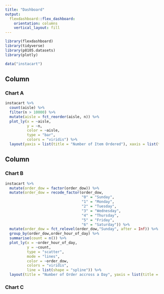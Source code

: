 ```yaml
---
title: "Dashboard"
output: 
  flexdashboard::flex_dashboard:
    orientation: columns
    vertical_layout: fill
---
```


```r
library(flexdashboard)
library(tidyverse)
library(p8105.datasets)
library(plotly)
```

```r
data("instacart")
```

Column {data-width=650}
-----------------------------------------------------------------------

### Chart A

```r
instacart %>% 
  count(aisle) %>% 
  filter(n > 10000) %>% 
  mutate(aisle = fct_reorder(aisle, n)) %>% 
  plot_ly(x = ~aisle, 
          y = ~n, 
          color = ~aisle, 
          type = "bar", 
          colors = "viridis") %>%
  layout(yaxis = list(title = "Number of Item Ordered"), xaxis = list(title = "Aisle"), showlegend=FALSE)
```

Column {data-width=350}
-----------------------------------------------------------------------

### Chart B

```r
instacart %>%
  mutate(order_dow = factor(order_dow)) %>%
  mutate(order_dow = recode_factor(order_dow, 
                                   "0" = "Sunday",
                                   "1" = "Monday",
                                   "2" = "Tuesday",
                                   "3" = "Wednesday",
                                   "4" = "Thursday",
                                   "5" = "Friday",
                                   "6" = "Saturday")) %>%
  mutate(order_dow = fct_relevel(order_dow,"Sunday", after = Inf)) %>%
  group_by(order_dow,order_hour_of_day) %>%
  summarise(count = n()) %>%
  plot_ly(x = ~order_hour_of_day, 
          y = ~count, 
          type = "scatter",
          mode = "lines",
          color = ~order_dow,
          colors = "viridis",
          line = list(shape = "spline")) %>%
  layout(title = "Number of Order accross a Day", yaxis = list(title = "Number of Order"), xaxis = list(title = "Hour of Day"))
```

### Chart C

```r

```

